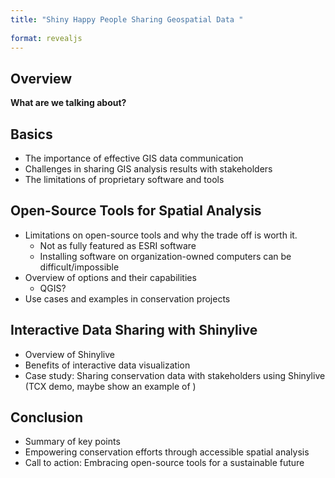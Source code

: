```yaml
---
title: "Shiny Happy People Sharing Geospatial Data "
 
format: revealjs
---
```

## Overview
**What are we talking about?**

## Basics
* The importance of effective GIS data communication
* Challenges in sharing GIS analysis results with stakeholders
* The limitations of proprietary software and tools

## Open-Source Tools for Spatial Analysis
* Limitations on open-source tools and why the trade off is worth it.
    - Not as fully featured as ESRI software
    - Installing software on organization-owned computers can be difficult/impossible

* Overview of options and their capabilities
    - QGIS?
  
* Use cases and examples in conservation projects

## Interactive Data Sharing with Shinylive
* Overview of Shinylive
* Benefits of interactive data visualization
* Case study: Sharing conservation data with stakeholders using Shinylive (TCX demo, maybe show an example of )

## Conclusion
* Summary of key points
* Empowering conservation efforts through accessible spatial analysis
* Call to action: Embracing open-source tools for a sustainable future
